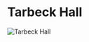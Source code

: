

# Tarbeck Hall

<Image src="https://cdn.sanity.io/images/1as7cn02/production/83800ae74b11a36a5dd7627592276ef162518d2a-1280x720.png?w=976&h=350&fit=crop&crop=center&auto=format" alt="Tarbeck Hall" width={976} height={350}  />

<ProjectDetails
  region="Westerlands"
  house="House Tarbeck"
  type="Ruin"
  status="In Progress"
  warp="/warp tarbeckhall"
  projectLead="lemonbear"
  dateStarted="July 3, 2019"
  dateCompleted="Invalid Date"
/>

